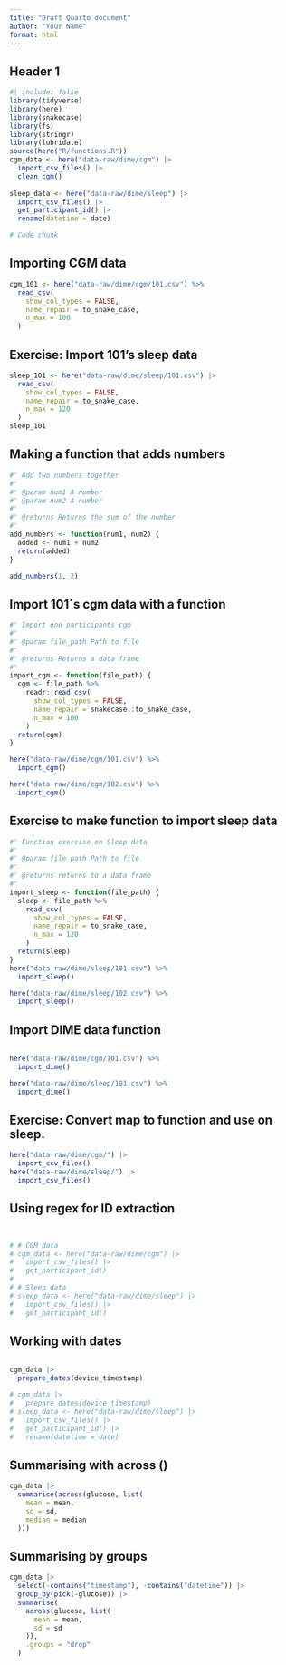 ```yaml
---
title: "Draft Quarto document"
author: "Your Name"
format: html
---
```


## Header 1

```r
#| include: false
library(tidyverse)
library(here)
library(snakecase)
library(fs)
library(stringr)
library(lubridate)
source(here("R/functions.R"))
cgm_data <- here("data-raw/dime/cgm") |>
  import_csv_files() |>
  clean_cgm()
  
sleep_data <- here("data-raw/dime/sleep") |>
  import_csv_files() |>
  get_participant_id() |>
  rename(datetime = date)
```

```r
# Code chunk
```

## Importing CGM data

```r
cgm_101 <- here("data-raw/dime/cgm/101.csv") %>%
  read_csv(
    show_col_types = FALSE,
    name_repair = to_snake_case,
    n_max = 100
  )
```
## Exercise: Import 101's sleep data

```r
sleep_101 <- here("data-raw/dime/sleep/101.csv") |>
  read_csv(
    show_col_types = FALSE,
    name_repair = to_snake_case,
    n_max = 120
  )
sleep_101
```

## Making a function that adds numbers

```r
#' Add two numbers together
#'
#' @param num1 A number
#' @param num2 A number
#'
#' @returns Returns the sum of the number
#'
add_numbers <- function(num1, num2) {
  added <- num1 + num2
  return(added)
}

add_numbers(1, 2)
```

## Import 101´s cgm data with a function

```r
#' Import one participants cgm
#'
#' @param file_path Path to file
#'
#' @returns Returns a data frame
#'
import_cgm <- function(file_path) {
  cgm <- file_path %>%
    readr::read_csv(
      show_col_types = FALSE,
      name_repair = snakecase::to_snake_case,
      n_max = 100
    )
  return(cgm)
}

here("data-raw/dime/cgm/101.csv") %>%
  import_cgm()

here("data-raw/dime/cgm/102.csv") %>%
  import_cgm()
```
## Exercise to make function to import sleep data

```r
#' Function exercise on Sleep data
#'
#' @param file_path Path to file
#'
#' @returns returns to a data frame
#'
import_sleep <- function(file_path) {
  sleep <- file_path %>%
    read_csv(
      show_col_types = FALSE,
      name_repair = to_snake_case,
      n_max = 120
    )
  return(sleep)
}
here("data-raw/dime/sleep/101.csv") %>%
  import_sleep()

here("data-raw/dime/sleep/102.csv") %>%
  import_sleep()
```

## Import DIME data function

```r
```


```r
here("data-raw/dime/cgm/101.csv") %>%
  import_dime()

here("data-raw/dime/sleep/101.csv") %>%
  import_dime()
```
## Exercise: Convert map to function and use on sleep.

```r
here("data-raw/dime/cgm/") |>
  import_csv_files()
here("data-raw/dime/sleep/") |>
  import_csv_files()
```

## Using regex for ID extraction

```r
```

```r
```
```r
# # CGM data
# cgm_data <- here("data-raw/dime/cgm") |>
#   import_csv_files() |>
#   get_participant_id()
#
# # Sleep data
# sleep_data <- here("data-raw/dime/sleep") |>
#   import_csv_files() |>
#   get_participant_id()
```

## Working with dates 

```r
```

```r
cgm_data |>
  prepare_dates(device_timestamp)
```

```r
# cgm_data |>
#   prepare_dates(device_timestamp)
# sleep_data <- here("data-raw/dime/sleep") |>
#   import_csv_files() |>
#   get_participant_id() |>
#   rename(datetime = date)
```


## Summarising with across ()

```r
cgm_data |>
  summarise(across(glucose, list(
    mean = mean,
    sd = sd,
    median = median
  )))
```
## Summarising by groups

```r
cgm_data |>
  select(-contains("timestamp"), -contains("datetime")) |>
  group_by(pick(-glucose)) |>
  summarise(
    across(glucose, list(
      mean = mean,
      sd = sd
    )),
    .groups = "drop"
  )
```
